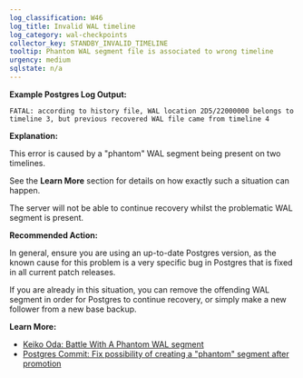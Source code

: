 ```yaml
---
log_classification: W46
log_title: Invalid WAL timeline
log_category: wal-checkpoints
collector_key: STANDBY_INVALID_TIMELINE
tooltip: Phantom WAL segment file is associated to wrong timeline
urgency: medium
sqlstate: n/a
---
```


**Example Postgres Log Output:**

```
FATAL: according to history file, WAL location 2D5/22000000 belongs to timeline 3, but previous recovered WAL file came from timeline 4
```

**Explanation:**

This error is caused by a "phantom" WAL segment being present on two timelines.

See the **Learn More** section for details on how exactly such a situation can happen.

The server will not be able to continue recovery whilst the problematic WAL segment
is present.

**Recommended Action:**

In general, ensure you are using an up-to-date Postgres version, as the known cause for this
problem is a very specific bug in Postgres that is fixed in all current patch releases.

If you are already in this situation, you can remove the offending WAL segment
in order for Postgres to continue recovery, or simply make a new follower from
a new base backup.

**Learn More:**

* [Keiko Oda: Battle With A Phantom WAL segment](https://blog.keikooda.net/2017/10/18/battle-with-a-phantom-wal-segment/)
* [Postgres Commit: Fix possibility of creating a "phantom" segment after promotion](https://git.postgresql.org/gitweb/?p=postgresql.git;a=commitdiff;h=39e30cbc16cf8d2bd8fb8c5697d02eb220d26ffc)
